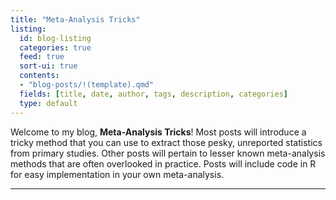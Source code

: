 ```yaml
---
title: "Meta-Analysis Tricks"
listing: 
  id: blog-listing
  categories: true
  feed: true
  sort-ui: true
  contents:
  - "blog-posts/!(template).qmd"
  fields: [title, date, author, tags, description, categories]
  type: default
---
```


Welcome to my blog, **Meta-Analysis Tricks**! Most posts will introduce a tricky method that you can use to extract those pesky, unreported statistics from primary studies. Other posts will pertain to lesser known meta-analysis methods that are often overlooked in practice. Posts will include code in R for easy implementation in your own meta-analysis. 
<hr>
::: {#blog-listing}

:::